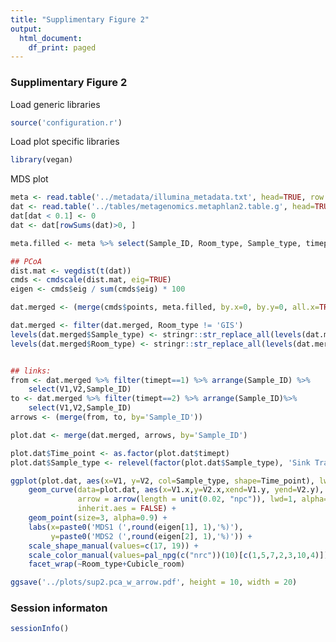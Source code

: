 ```yaml
---
title: "Supplimentary Figure 2"
output:
  html_document:
    df_print: paged
---
```


### Supplimentary Figure 2

Load generic libraries
```r
source('configuration.r')
```

Load plot specific libraries
```r
library(vegan)
```

MDS plot
```r
meta <- read.table('../metadata/illumina_metadata.txt', head=TRUE, row.names=2)
dat <- read.table('../tables/metagenomics.metaphlan2.table.g', head=TRUE, row.names=1)
dat[dat < 0.1] <- 0
dat <- dat[rowSums(dat)>0, ]

meta.filled <- meta %>% select(Sample_ID, Room_type, Sample_type, timept, bed_number, Cubicle_room)

## PCoA
dist.mat <- vegdist(t(dat))
cmds <- cmdscale(dist.mat, eig=TRUE)
eigen <- cmds$eig / sum(cmds$eig) * 100

dat.merged <- (merge(cmds$points, meta.filled, by.x=0, by.y=0, all.x=TRUE))

dat.merged <- filter(dat.merged, Room_type != 'GIS') 
levels(dat.merged$Sample_type) <- stringr::str_replace_all(levels(dat.merged$Sample_type), c('_'=' ', 'None'='Negative controls','-'=' ', 'interior'=''))
levels(dat.merged$Room_type) <- stringr::str_replace_all(levels(dat.merged$Room_type), c('_'=' ', 'None'='Negative controls','Non-cohort'='Non-controlled'))


## links:
from <- dat.merged %>% filter(timept==1) %>% arrange(Sample_ID) %>%
    select(V1,V2,Sample_ID) 
to <- dat.merged %>% filter(timept==2) %>% arrange(Sample_ID)%>%
    select(V1,V2,Sample_ID)
arrows <- (merge(from, to, by='Sample_ID'))

plot.dat <- merge(dat.merged, arrows, by='Sample_ID')

plot.dat$Time_point <- as.factor(plot.dat$timept)
plot.dat$Sample_type <- relevel(factor(plot.dat$Sample_type), 'Sink Trap')

ggplot(plot.dat, aes(x=V1, y=V2, col=Sample_type, shape=Time_point), lwd=2) +
    geom_curve(data=plot.dat, aes(x=V1.x,y=V2.x,xend=V1.y, yend=V2.y),
               arrow = arrow(length = unit(0.02, "npc")), lwd=1, alpha=0.5,
               inherit.aes = FALSE) +
    geom_point(size=3, alpha=0.9) +
    labs(x=paste0('MDS1 (',round(eigen[1], 1),'%)'),
         y=paste0('MDS2 (',round(eigen[2], 1),'%)')) +
    scale_shape_manual(values=c(17, 19)) + 
    scale_color_manual(values=pal_npg(c("nrc"))(10)[c(1,5,7,2,3,10,4)]) +
    facet_wrap(~Room_type+Cubicle_room)

ggsave('../plots/sup2.pca_w_arrow.pdf', height = 10, width = 20)
```

### Session informaton
```r
sessionInfo()
```